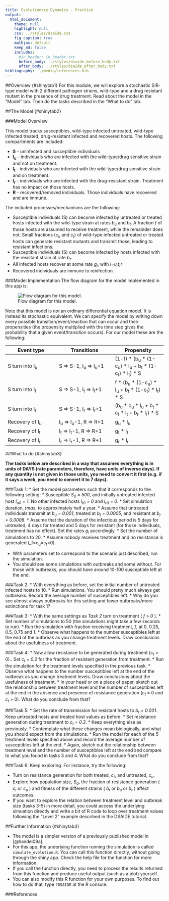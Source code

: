 ```yaml
---
title: Evolutionary Dynamics - Practice
output:
  html_document:
    theme: null
    highlight: null
    css: ../styles/dsaide.css
    fig_caption: true
    mathjax: default 
    keep_md: false
    includes:
      #in_header: in_header.txt
      before_body: ../styles/dsaide_before_body.txt
      after_body: ../styles/dsaide_after_body.txt 
bibliography: ../media/references.bib
---
```


##Overview {#shinytab1}
For this module, we will explore a stochastic SIR-type model with 2 different pathogen strains, wild-type and a drug resistant mutant in the presence of drug treatment. Read about the model in the "Model" tab. Then do the tasks described in the "What to do" tab.


##The Model {#shinytab2}

###Model Overview

This model tracks susceptibles, wild-type infected untreated, wild-type infected treated, drug-resistant infected and recovered hosts. 
The following compartments are included:  

* **S** - uninfected and susceptible individuals 
* **I~u~** - individuals who are infected with the wild-type/drug sensitive strain and not on treatment.
* **I~t~** - individuals who are infected with the wild-type/drug sensitive strain and on treatment.
* **I~r~** - individuals who are infected with the drug-resistant strain. Treatment has no impact on those hosts.
* **R** - recovered/removed individuals. Those individuals have recovered and are immune. 


The included processes/mechanisms are the following:

* Susceptible individuals (S) can become infected by untreated or treated hosts infected with the wild-type strain at rates _b~u~_ and _b~t~_. A fraction _f_ of those hosts are assumed to receive treatment, while the remainder does not. Small fractions (_c~u~_ and _c~t~_) of wild-type infected untreated or treated hosts can generate resistant mutants and transmit those, leading to resistant infections.  
* Susceptible individuals (S) can become infected by hosts infected with the resistant strain at rate _b~r~_. 
* All infected hosts recover at some rate _g~i~_, with _i=u,t,r_. 
* Recovered individuals are immune to reinfection. 


###Model Implementation
The flow diagram for the model implemented in this app is:

![Flow diagram for this model.](../media/evolutionmodel.png)


Note that this model is _not_ an ordinary differential equation model. It is instead its stochastic equivalent.
We can specify the model by writing down every possible transition/event/reaction that can occur and their propensities (the propensity multiplied with the
time step gives the probability that a given event/transition occurs). For our model these are the following:

Event type              |  Transitions               |   Propensity      |
----------              |  -----------               |   ----------      |
S turn into I~u~        |  S => S-1,  I~u~ => I~u~+1 |   (1-f) * (b~u~ * (1-c~u~) * I~u~ + b~t~ * (1-c~t~) * I~t~) * S  |
S turn into I~t~        |  S => S-1,  I~t~ => I~t~+1 |   f * (b~u~ * (1-c~u~) * I~u~ + b~t~ * (1-c~t~) * I~t~) * S  |
S turn into I~r~        |  S => S-1,  I~r~ => I~r~+1 |   (b~u~ * c~u~ * I~u~ + b~t~ * c~t~ * I~t~ + b~r~ * I~r~) * S  |
Recovery of I~u~        |  I~u~ => I~u~-1, R => R+1  |   g~u~ * I~u~       |
Recovery of I~t~        |  I~t~ => I~t~-1, R => R+1  |   g~t~ * I~t~       |
Recovery of I~r~        |  I~r~ => I~r~-1, R => R+1  |   g~r~ * I~r~       |




##What to do {#shinytab3}


**The tasks below are described in a way that assumes everything is in units of DAYS (rate parameters, therefore, have units of inverse days). If any quantity is not given in those units, you need to convert it first (e.g. if it says a week, you need to convert it to 7 days).**
      
###Task 1: 
* Set the model parameters such that it corresponds to the following setting: 
    * Susceptible _S~0~ = 500_, and initially untreated infected host _I~u0~ = 1_. No other infected hosts _I~t0~ = 0_ and _I~r0~ = 0_.
    * Set simulation duration, _tmax_, to approximately half a year.
    * Assume that untreated individuals transmit at _b~u~ = 0.001_, treated at _b~t~ = 0.0005_, and resistant at _b~r~ = 0.0008_.     * Assume that the duration of the infectious period is 5 days for untreated, 4 days for treated and 5 days for resistant (for those individuals, treatment has no effect). Set the rates _g~i~_ accordingly.
    * Set the number of simulations to 20.
    * Assume nobody receives treatment and no resistance is generated (_f=c~u~=c~t~=0).
    
* With parameters set to correspond to the scenario just described, run the simulation.
* You should see some simulations with outbreaks and some without. For those with outbreaks, you should have around 10-100 susceptible left at the end.

###Task 2: 
* With everything as before, set the initial number of untreated infected hosts to 10. 
* Run simulations. You should pretty much always get outbreaks. Record the average number of susceptibles left.
* Why do you see almost always outbreaks for this setting and fewer outbreaks/more extinctions for task 1?


###Task 3: 
* With the same settings as _Task 2_ turn on treatment ( _f > 0_ ). 
* Set number of simulations to 50 (the simulations might take a few seconds to run).
* Run the simulation with fraction receiving treatment, _f_, at 0, 0.25, 0.5, 0.75 and 1.
* Observe what happens to the number susceptibles left at the end of the outbreak as you change treatment levels. Draw conclusions about the usefulness of treatment.

###Task 4: 
* Now allow resistance to be generated during treatment (_c~t~_ > 0).. Set _c~t~ = 0.2_ for the fraction of resistant generation from treatment.
* Run the simulation for the treatment levels specified in the previous task.
* Observe what happens to the number susceptibles left at the end of the outbreak as you change treatment levels. Draw conclusions about the usefulness of treatment.
* In your head or on a piece of paper, sketch out the relationship between treatment level and the number of susceptibles left at the end in the absence and presence of resistance generation (_c~t~_ = 0 and _c~t~_ > 0). What do you conclude from that?


###Task 5: 
* Set the rate of transmission for resistant hosts to _b~r~ = 0.001_. Keep untreated hosts and treated host values as before.
* Set resistance generation during treatment to _c~t~ = 0.3_. 
* Keep everything else as previously.
* Contemplate what these changes mean biologically, and what you should expect from the simulations.
* Run the model for each of the 5 treatment levels specified above and record the average number of susceptibles left at the end. * Again, sketch out the relationship between treatment level and the number of susceptibles left at the end and compare to what you found in tasks 3 and 4. What do you conclude from that?


###Task 6: 
Keep exploring. For instance, try the following:

* Turn on resistance generation for both treated, _c~t~_, and untreated, _c~u~_. 
* Explore how population size, _S~0~_, the fraction of resistance generation ( _c~t~_ or _c~u~_ ) and fitness of the different strains ( _b~t~_ or _b~u~_ or _b~r~_ ) affect outcomes.
* If you want to explore the relation between treatment level and outbreak size (tasks 3-5) in more detail, you could access the underlying simuation directly and write a bit of R code to loop over treatment values following the "Level 2" example described in the DSAIDE tutorial.


##Further Information {#shinytab4}

* The model is a simpler version of a previously published model in [@handel09a]. 
* For this app, the underlying function running the simulation is called `simulate_evolution.R`. You can call this function directly, without going through the shiny app. Check the help file for the function for more information. 
* If you call the function directly, you need to process the results returned from this function and produce useful output (such as a plot) yourself. 
* You can also modify this R function for your own purposes. To find out how to do that, type `?DSAIDE` at the R console.

###References




